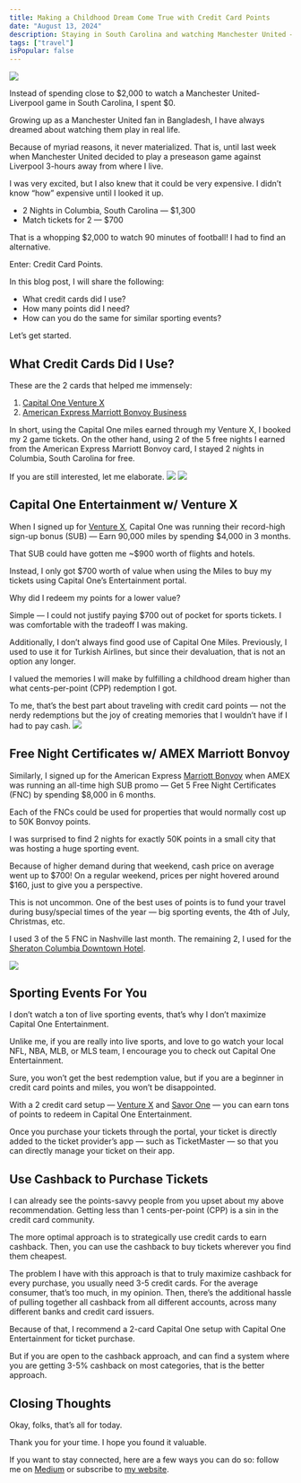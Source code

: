 ```yaml
---
title: Making a Childhood Dream Come True with Credit Card Points
date: "August 13, 2024"
description: Staying in South Carolina and watching Manchester United — Liverpool for FREE!
tags: ["travel"]
isPopular: false
---
```

![](/public/making-a-childhood-dream-come-true-with-credit-card-points-1.png)

Instead of spending close to $2,000 to watch a Manchester United-Liverpool game in South Carolina, I spent $0. 

Growing up as a Manchester United fan in Bangladesh, I have always dreamed about watching them play in real life. 

Because of myriad reasons, it never materialized. That is, until last week when Manchester United decided to play a preseason game against Liverpool 3-hours away from where I live. 

I was very excited, but I also knew that it could be very expensive. I didn’t know “how” expensive until I looked it up. 

- 2 Nights in Columbia, South Carolina — $1,300
- Match tickets for 2 — $700

That is a whopping $2,000 to watch 90 minutes of football! I had to find an alternative. 

Enter: Credit Card Points. 

In this blog post, I will share the following:
- What credit cards did I use? 
- How many points did I need?
- How can you do the same for similar sporting events? 

Let’s get started. 
## What Credit Cards Did I Use?
These are the 2 cards that helped me immensely:
1. [Capital One Venture X](https://i.capitalone.com/JhtfhXdt5)
2. [American Express Marriott Bonvoy Business](https://americanexpress.com/en-us/referral/marriott-bonvoy-business-american-express-card?ref=MDIRTH574W&xl=cp01)

In short, using the Capital One miles earned through my Venture X, I booked my 2 game tickets. On the other hand, using 2 of the 5 free nights I earned from the American Express Marriott Bonvoy card, I stayed 2 nights in Columbia, South Carolina for free. 

If you are still interested, let me elaborate. 
![](/public/making-a-childhood-dream-come-true-with-credit-card-points-2.png)
![](/public/making-a-childhood-dream-come-true-with-credit-card-points-3.png)
## Capital One Entertainment w/ Venture X
When I signed up for [Venture X](https://i.capitalone.com/JhtfhXdt5), Capital One was running their record-high sign-up bonus (SUB) — Earn 90,000 miles by spending $4,000 in 3 months. 

That SUB could have gotten me ~$900 worth of flights and hotels. 

Instead, I only got $700 worth of value when using the Miles to buy my tickets using Capital One’s Entertainment portal. 

Why did I redeem my points for a lower value? 

Simple — I could not justify paying $700 out of pocket for sports tickets. I was comfortable with the tradeoff I was making. 

Additionally, I don’t always find good use of Capital One Miles. Previously, I used to use it for Turkish Airlines, but since their devaluation, that is not an option any longer. 

I valued the memories I will make by fulfilling a childhood dream higher than what cents-per-point (CPP) redemption I got. 

To me, that’s the best part about traveling with credit card points — not the nerdy redemptions but the joy of creating memories that I wouldn’t have if I had to pay cash. 
![](/public/making-a-childhood-dream-come-true-with-credit-card-points-4.png)
## Free Night Certificates w/ AMEX Marriott Bonvoy
Similarly, I signed up for the American Express [Marriott Bonvoy](https://americanexpress.com/en-us/referral/marriott-bonvoy-business-american-express-card?ref=MDIRTH574W&xl=cp01) when AMEX was running an all-time high SUB promo — Get 5 Free Night Certificates (FNC) by spending $8,000 in 6 months. 

Each of the FNCs could be used for properties that would normally cost up to 50K Bonvoy points. 

I was surprised to find 2 nights for exactly 50K points in a small city that was hosting a huge sporting event.

Because of higher demand during that weekend, cash price on average went up to $700! On a regular weekend, prices per night hovered around $160, just to give you a perspective. 

This is not uncommon. One of the best uses of points is to fund your travel during busy/special times of the year — big sporting events, the 4th of July, Christmas, etc. 

I used 3 of the 5 FNC in Nashville last month. The remaining 2, I used for the [Sheraton Columbia Downtown Hotel](https://www.marriott.com/en-us/hotels/caesi-sheraton-columbia-downtown-hotel/overview/).

![](/public/making-a-childhood-dream-come-true-with-credit-card-points-5.png)
## Sporting Events For You
I don’t watch a ton of live sporting events, that’s why I don’t maximize Capital One Entertainment. 

Unlike me, if you are really into live sports, and love to go watch your local NFL, NBA, MLB, or MLS team, I encourage you to check out Capital One Entertainment. 

Sure, you won’t get the best redemption value, but if you are a beginner in credit card points and miles, you won’t be disappointed. 

With a 2 credit card setup — [Venture X](https://i.capitalone.com/JhtfhXdt5) and [Savor One](https://i.capitalone.com/Jzn4qZMps) — you can earn tons of points to redeem in Capital One Entertainment. 

Once you purchase your tickets through the portal, your ticket is directly added to the ticket provider’s app — such as TicketMaster — so that you can directly manage your ticket on their app. 

## Use Cashback to Purchase Tickets
I can already see the points-savvy people from you upset about my above recommendation. Getting less than 1 cents-per-point (CPP) is a sin in the credit card community. 

The more optimal approach is to strategically use credit cards to earn cashback. Then, you can use the cashback to buy tickets wherever you find them cheapest. 

The problem I have with this approach is that to truly maximize cashback for every purchase, you usually need 3-5 credit cards. For the average consumer, that’s too much, in my opinion. Then, there’s the additional hassle of pulling together all cashback from all different accounts, across many different banks and credit card issuers. 

Because of that, I recommend a 2-card Capital One setup with Capital One Entertainment for ticket purchase. 

But if you are open to the cashback approach, and can find a system where you are getting 3-5% cashback on most categories, that is the better approach.

## Closing Thoughts
Okay, folks, that’s all for today. 

Thank you for your time. I hope you found it valuable.

If you want to stay connected, here are a few ways you can do so: follow me on [Medium](https://medium.com/@irtizahafiz) or subscribe to [my website](https://irtizahafiz.com/newsletter?utm_source=medium).

  